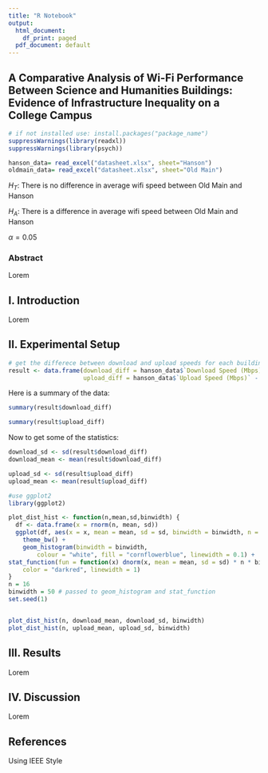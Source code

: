 ```yaml
---
title: "R Notebook"
output:
  html_document:
    df_print: paged
  pdf_document: default
---
```


## A Comparative Analysis of Wi-Fi Performance Between Science and Humanities Buildings: Evidence of Infrastructure Inequality on a College Campus

```r
# if not installed use: install.packages("package_name")
suppressWarnings(library(readxl))
suppressWarnings(library(psych))

hanson_data= read_excel("datasheet.xlsx", sheet="Hanson")
oldmain_data= read_excel("datasheet.xlsx", sheet="Old Main")
```

$H_T$: There is no difference in average wifi speed between Old Main and Hanson

$H_A$: There is a difference in average wifi speed between Old Main and Hanson

$\alpha=0.05$

### Abstract

Lorem

## I. Introduction

Lorem

## II. Experimental Setup

```r
# get the differece between download and upload speeds for each building
result <- data.frame(download_diff = hanson_data$`Download Speed (Mbps)` - oldmain_data$`Download Speed (Mbps)`, 
                     upload_diff = hanson_data$`Upload Speed (Mbps)` - oldmain_data$`Upload Speed (Mbps)`)

```

Here is a summary of the data:

```r
summary(result$download_diff)
```

```r
summary(result$upload_diff)
```

Now to get some of the statistics:

```r
download_sd <- sd(result$download_diff)
download_mean <- mean(result$download_diff)

upload_sd <- sd(result$upload_diff)
upload_mean <- mean(result$upload_diff)

#use ggplot2
library(ggplot2)

plot_dist_hist <- function(n,mean,sd,binwidth) {
  df <- data.frame(x = rnorm(n, mean, sd))
  ggplot(df, aes(x = x, mean = mean, sd = sd, binwidth = binwidth, n = n)) +
    theme_bw() +
    geom_histogram(binwidth = binwidth, 
        colour = "white", fill = "cornflowerblue", linewidth = 0.1) +
stat_function(fun = function(x) dnorm(x, mean = mean, sd = sd) * n * binwidth,
    color = "darkred", linewidth = 1)
}
n = 16
binwidth = 50 # passed to geom_histogram and stat_function
set.seed(1)


plot_dist_hist(n, download_mean, download_sd, binwidth)
plot_dist_hist(n, upload_mean, upload_sd, binwidth)

```

## III. Results

Lorem

## IV. Discussion

Lorem

## References

Using IEEE Style
